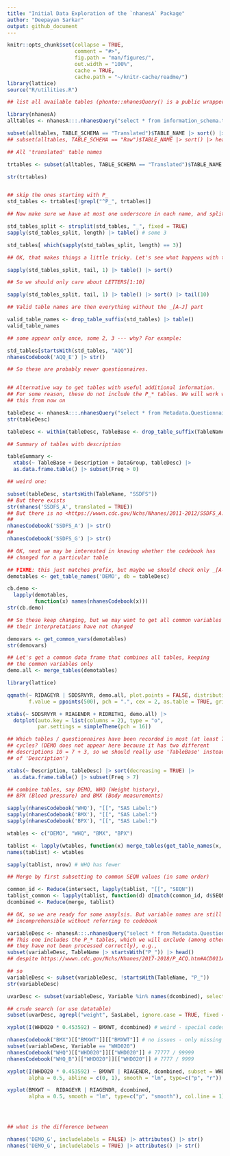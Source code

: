 ```yaml
---
title: "Initial Data Exploration of the `nhanesA` Package"
author: "Deepayan Sarkar"
output: github_document
---
```


```r
knitr::opts_chunk$set(collapse = TRUE,
                      comment = "#>",
                      fig.path = "man/figures/",
                      out.width = "100%",
                      cache = TRUE,
                      cache.path = "~/knitr-cache/readme/")
library(lattice)
source("R/utilities.R")
```


```r

## list all available tables (phonto::nhanesQuery() is a public wrapper)

library(nhanesA)
alltables <- nhanesA:::.nhanesQuery("select * from information_schema.tables;")

subset(alltables, TABLE_SCHEMA == "Translated")$TABLE_NAME |> sort() |> head()
## subset(alltables, TABLE_SCHEMA == "Raw")$TABLE_NAME |> sort() |> head() # same

## All 'translated' table names

trtables <- subset(alltables, TABLE_SCHEMA == "Translated")$TABLE_NAME |> sort()

str(trtables)


## skip the ones starting with P_
std_tables <- trtables[!grepl("^P_", trtables)]

## Now make sure we have at most one underscore in each name, and split on it

std_tables_split <- strsplit(std_tables, "_", fixed = TRUE)
sapply(std_tables_split, length) |> table() # some 3

std_tables[ which(sapply(std_tables_split, length) == 3)]

## OK, that makes things a little tricky. Let's see what happens with the last part

sapply(std_tables_split, tail, 1) |> table() |> sort()

## So we should only care about LETTERS[1:10]

sapply(std_tables_split, tail, 1) |> table() |> sort() |> tail(10)

## Valid table names are then everything without the _[A-J] part

valid_table_names <- drop_table_suffix(std_tables) |> table()
valid_table_names  

## some appear only once, some 2, 3 --- why? For example:

std_tables[startsWith(std_tables, "AQQ")]
nhanesCodebook('AQQ_E') |> str()

## So these are probably newer questionnaires.


## Alternative way to get tables with useful additional information. 
## For some reason, these do not include the P_* tables. We will work with 
## this from now on

tableDesc <- nhanesA:::.nhanesQuery("select * from Metadata.QuestionnaireDescriptions")
str(tableDesc)

tableDesc <- within(tableDesc, TableBase <- drop_table_suffix(TableName))

## Summary of tables with description

tableSummary <- 
  xtabs(~ TableBase + Description + DataGroup, tableDesc) |> 
  as.data.frame.table() |> subset(Freq > 0)

## weird one: 

subset(tableDesc, startsWith(TableName, "SSDFS"))
## But there exists
str(nhanes('SSDFS_A', translated = TRUE))
## But there is no <https://wwwn.cdc.gov/Nchs/Nhanes/2011-2012/SSDFS_A.htm> !!
## 
nhanesCodebook('SSDFS_A') |> str()
## 
nhanesCodebook('SSDFS_G') |> str()

## OK, next we may be interested in knowing whether the codebook has 
## changed for a particular table

## FIXME: this just matches prefix, but maybe we should check only _[A-J] suffix 
demotables <- get_table_names('DEMO', db = tableDesc)

cb.demo <- 
  lapply(demotables,
         function(x) names(nhanesCodebook(x)))
str(cb.demo)

## So these keep changing, but we may want to get all common variables assuming 
## their interpretations have not changed

demovars <- get_common_vars(demotables)
str(demovars)

## Let's get a common data frame that combines all tables, keeping 
## the common variables only
demo.all <- merge_tables(demotables)

library(lattice)

qqmath(~ RIDAGEYR | SDDSRVYR, demo.all, plot.points = FALSE, distribution = qexp,
       f.value = ppoints(500), pch = ".", cex = 2, as.table = TRUE, grid = TRUE)

xtabs(~ SDDSRVYR + RIAGENDR + RIDRETH1, demo.all) |> 
  dotplot(auto.key = list(columns = 2), type = "o", 
          par.settings = simpleTheme(pch = 16))

## Which tables / questionnaires have been recorded in most (at least 7) 
## cycles? (DEMO does not appear here because it has two different 
## descriptions 10 = 7 + 3, so we should really use 'TableBase' instead
## of 'Description')

xtabs(~ Description, tableDesc) |> sort(decreasing = TRUE) |> 
  as.data.frame.table() |> subset(Freq > 7)

## combine tables, say DEMO, WHQ (Weight history), 
## BPX (Blood pressure) and BMX (Body measurements)

sapply(nhanesCodebook('WHQ'), "[[", "SAS Label:")
sapply(nhanesCodebook('BMX'), "[[", "SAS Label:")
sapply(nhanesCodebook('BPX'), "[[", "SAS Label:")

wtables <- c("DEMO", "WHQ", "BMX", "BPX")

tablist <- lapply(wtables, function(x) merge_tables(get_table_names(x, tableDesc)))
names(tablist) <- wtables

sapply(tablist, nrow) # WHQ has fewer

## Merge by first subsetting to common SEQN values (in same order)

common_id <- Reduce(intersect, lapply(tablist, "[[", "SEQN"))
tablist_common <- lapply(tablist, function(d) d[match(common_id, d$SEQN), ])
dcombined <- Reduce(merge, tablist)

## OK, so we are ready for some anaylsis. But variable names are still 
## incomprehensible without referring to codebook

variableDesc <- nhanesA:::.nhanesQuery("select * from Metadata.QuestionnaireVariables")
## This one includes the P_* tables, which we will exclude (among other reasons, 
## they have not been processed correctly), e.g.,
subset(variableDesc, TableName |> startsWith("P_")) |> head()
## despite https://wwwn.cdc.gov/Nchs/Nhanes/2017-2018/P_ACQ.htm#ACD011A having the info

## so
variableDesc <- subset(variableDesc, !startsWith(TableName, "P_"))
str(variableDesc)

uvarDesc <- subset(variableDesc, Variable %in% names(dcombined), select = c(Variable, SasLabel)) |> unique()

## crude search (or use datatable)
subset(uvarDesc, agrepl("weight", SasLabel, ignore.case = TRUE, fixed = TRUE))

xyplot(I(WHD020 * 0.453592) ~ BMXWT, dcombined) # weird - special codes not mapped to NA

nhanesCodebook("BMX")[["BMXWT"]][["BMXWT"]] # no issues - only missing
subset(variableDesc, Variable == "WHD020")
nhanesCodebook("WHQ")[["WHD020"]][["WHD020"]] # 77777 / 99999
nhanesCodebook("WHQ_B")[["WHD020"]][["WHD020"]] # 7777 / 9999

xyplot(I(WHD020 * 0.453592) ~ BMXWT | RIAGENDR, dcombined, subset = WHD020 < 1000, 
       alpha = 0.5, abline = c(0, 1), smooth = "lm", type=c("p", "r"))

xyplot(BMXWT ~  RIDAGEYR | RIAGENDR, dcombined,
       alpha = 0.5, smooth = "lm", type=c("p", "smooth"), col.line = 1)




## what is the difference between 

nhanes('DEMO_G', includelabels = FALSE) |> attributes() |> str()
nhanes('DEMO_G', includelabels = TRUE) |> attributes() |> str()

```

